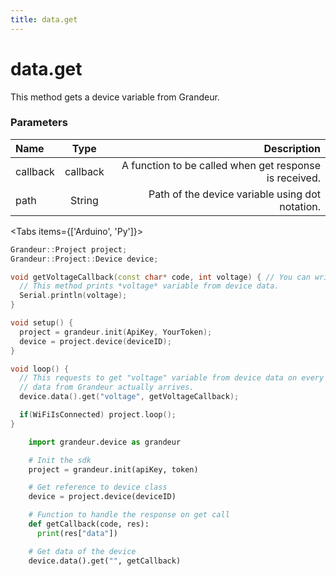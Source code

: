 ```yaml
---
title: data.get
---
```



# data.get

This method gets a device variable from Grandeur.

### Parameters

| Name       | Type |   Description |
| :------------| :---------: | ----------: |
| callback     |    callback | A function to be called when get response is received.|
| path         |    String	 | Path of the device variable using dot notation.|


<Tabs items={['Arduino', 'Py']}>

<Tab>

```cpp
Grandeur::Project project;
Grandeur::Project::Device device;

void getVoltageCallback(const char* code, int voltage) { // You can write any type int/double/bool/const char* in place of Var and it'll cast voltage to that type.
  // This method prints *voltage* variable from device data.
  Serial.println(voltage);
}

void setup() {
  project = grandeur.init(ApiKey, YourToken);
  device = project.device(deviceID);
}

void loop() {
  // This requests to get "voltage" variable from device data on every loop and calls getVoltageCallback() function when the
  // data from Grandeur actually arrives.
  device.data().get("voltage", getVoltageCallback);

  if(WiFiIsConnected) project.loop();
}
```

  </Tab>

   <Tab>

  ```py
      import grandeur.device as grandeur

      # Init the sdk
      project = grandeur.init(apiKey, token)

      # Get reference to device class
      device = project.device(deviceID)

      # Function to handle the response on get call
      def getCallback(code, res):
        print(res["data"])

      # Get data of the device
      device.data().get("", getCallback)
  ```
</Tab>

</Tabs>











